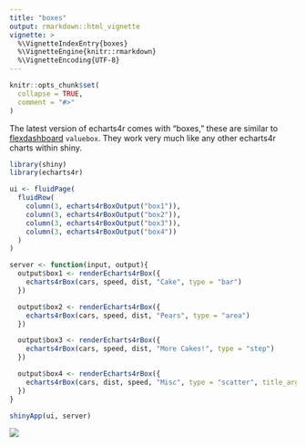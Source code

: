 ```yaml
---
title: "boxes"
output: rmarkdown::html_vignette
vignette: >
  %\VignetteIndexEntry{boxes}
  %\VignetteEngine{knitr::rmarkdown}
  %\VignetteEncoding{UTF-8}
---
```


```r
knitr::opts_chunk$set(
  collapse = TRUE,
  comment = "#>"
)
```

The latest version of echarts4r comes with "boxes," these are similar to [flexdashboard](https://rmarkdown.rstudio.com/flexdashboard/index.html) `valuebox`. They work very much like any other echarts4r charts within shiny.

```r
library(shiny)
library(echarts4r)

ui <- fluidPage(
  fluidRow(
    column(3, echarts4rBoxOutput("box1")),
    column(3, echarts4rBoxOutput("box2")),
    column(3, echarts4rBoxOutput("box3")),
    column(3, echarts4rBoxOutput("box4"))
  )
)

server <- function(input, output){
  output$box1 <- renderEcharts4rBox({
    echarts4rBox(cars, speed, dist, "Cake", type = "bar")
  })

  output$box2 <- renderEcharts4rBox({
    echarts4rBox(cars, speed, dist, "Pears", type = "area")
  })

  output$box3 <- renderEcharts4rBox({
    echarts4rBox(cars, speed, dist, "More Cakes!", type = "step")
  })

  output$box4 <- renderEcharts4rBox({
    echarts4rBox(cars, dist, speed, "Misc", type = "scatter", title_args = list(left = "right"))
  })
}

shinyApp(ui, server)
```

![](boxes.png)
